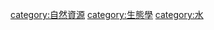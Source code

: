 {{Catnav|頁面分類|自然|生態學|自然資源|水|}}
{{catmore}}

[[category:自然資源|category:自然資源]]
[[category:生態學|category:生態學]]
[[category:水|category:水]]